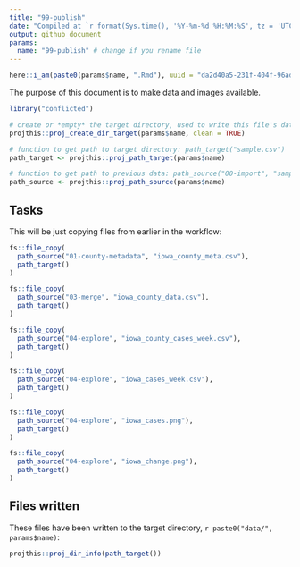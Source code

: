 ```yaml
---
title: "99-publish"
date: "Compiled at `r format(Sys.time(), '%Y-%m-%d %H:%M:%S', tz = 'UTC')` UTC"
output: github_document
params:
  name: "99-publish" # change if you rename file 
---
```


```r
here::i_am(paste0(params$name, ".Rmd"), uuid = "da2d40a5-231f-404f-96ad-f86272f58669")
```

The purpose of this document is to make data and images available.

```r
library("conflicted")
```

```r
# create or *empty* the target directory, used to write this file's data: 
projthis::proj_create_dir_target(params$name, clean = TRUE)

# function to get path to target directory: path_target("sample.csv")
path_target <- projthis::proj_path_target(params$name)

# function to get path to previous data: path_source("00-import", "sample.csv")
path_source <- projthis::proj_path_source(params$name)
```

## Tasks

This will be just copying files from earlier in the workflow:

```r
fs::file_copy(
  path_source("01-county-metadata", "iowa_county_meta.csv"),
  path_target()
)
```


```r
fs::file_copy(
  path_source("03-merge", "iowa_county_data.csv"),
  path_target()
)
```


```r
fs::file_copy(
  path_source("04-explore", "iowa_county_cases_week.csv"),
  path_target()
)
```

```r
fs::file_copy(
  path_source("04-explore", "iowa_cases_week.csv"),
  path_target()
)
```

```r
fs::file_copy(
  path_source("04-explore", "iowa_cases.png"),
  path_target()
)
```

```r
fs::file_copy(
  path_source("04-explore", "iowa_change.png"),
  path_target()
)
```

## Files written

These files have been written to the target directory, ```r paste0("data/", params$name)```:

```r
projthis::proj_dir_info(path_target())
```
